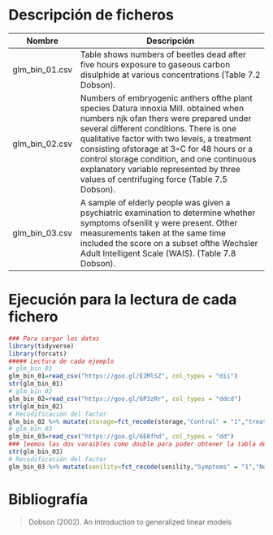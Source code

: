 # Descripción de ficheros

Nombre             | Descripción
-------------------|------------------------------------------------------------
glm_bin_01.csv       |   Table shows numbers of beetles dead after five hours exposure to gaseous carbon disulphide at various concentrations (Table 7.2 Dobson).
glm_bin_02.csv       |   Numbers of embryogenic anthers ofthe plant species Datura innoxia Mill. obtained when numbers njk ofan thers were prepared under several different conditions. There is one qualitative factor with two levels, a treatment consisting ofstorage at 3◦C for 48 hours or a control storage condition, and one continuous explanatory variable represented by three values of centrifuging force (Table 7.5 Dobson).
glm_bin_03.csv       |   A sample of elderly people was given a psychiatric examination to determine whether symptoms ofsenilit y were present. Other measurements taken at the same time included the score on a subset ofthe Wechsler Adult Intelligent Scale (WAIS). (Table 7.8 Dobson).

# Ejecución para la lectura de cada fichero

```r
### Para cargar los datos
library(tidyverse)
library(forcats)
##### Lectura de cada ejemplo
# glm_bin_01
glm_bin_01=read_csv("https://goo.gl/E2MlSZ", col_types = "dii")
str(glm_bin_01)
# glm_bin_02
glm_bin_02=read_csv("https://goo.gl/6P3zRr", col_types = "ddcd")
str(glm_bin_02)
# Recodificación del factor
glm_bin_02 %>% mutate(storage=fct_recode(storage,"Control" = "1","treatment" = "2"))
# glm_bin_03
glm_bin_03=read_csv("https://goo.gl/6E8fhd", col_types = "dd")
### leemos las dos varaibles como double para poder obtener la tabla de respuestas binomilaes (éxitos (y=con sintomas) , casos totales(n))para cada valor de score 
str(glm_bin_03)
# Recodificación del factor
glm_bin_03 %>% mutate(senility=fct_recode(senility,"Symptoms" = "1","No Symptoms" = "0"))
```

# Bibliografía

>Dobson (2002). An introduction to generalized linear models

